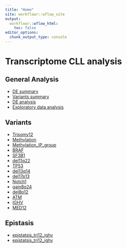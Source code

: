 ```yaml
---
title: "Home"
site: workflowr::wflow_site
output:
  workflowr::wflow_html:
    toc: false
editor_options:
  chunk_output_type: console
---
```


# Transcriptome CLL analysis

## General Analysis  

  + [DE summary](summary_de_genes.html)
  + [Variants summary](summary_variants.html)
  + [DE analysis](de_analysis.html)
  + [Exploratory data analysis](general_eda.html)
  
## Variants  

  + [Trisomy12](trisomy12.html)  
  + [Methylation](methylation_groups.html)
  + [Methylation_IP_group](methylation_IP_vs_all.html)
  + [BRAF](BRAF.html)  
  + [SF3B1](SF3B1.html)  
  + [del11q22](del11q22.html)  
  + [TP53](TP53.html)
  + [del13q14](Del13q14.html)
  + [del17p13](Del17p13.html)
  + [Notch1](Notch1.html)
  + [gain8q24](Gain8q24.html) 
  + [del8p12](Del8p12.html)
  + [ATM](ATM.html)
  + [IGHV](IGHV.html)
  + [MED12](MED12.html)
  
## Epistasis

  + [epistatsis_tri12_ighv](epistasis.html)
  + [epistatsis_tri12_ighv](methylation_epistasis.html)

